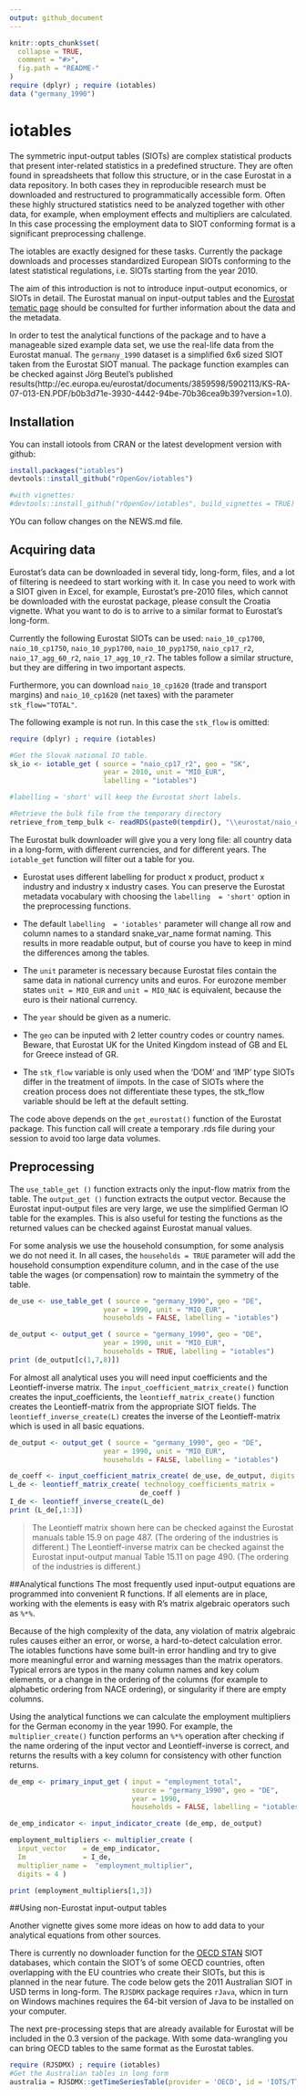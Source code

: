 ```yaml
---
output: github_document
---
```


<!-- README.md is generated from README.Rmd. Please edit that file -->

```r
knitr::opts_chunk$set(
  collapse = TRUE,
  comment = "#>",
  fig.path = "README-"
)
require (dplyr) ; require (iotables)
data ("germany_1990")
```

# iotables

The symmetric input-output tables (SIOTs) are complex statistical products that present inter-related statistics in a predefined structure.  They are often found in spreadsheets that follow this structure, or in the case Eurostat in a data repository.  In both cases they in reproducible research must be downloaded and restructured to programmatically accessible form.  Often these highly structured statistics need to be analyzed together with other data, for example, when employment effects and multipliers are calculated. In this case processing the employment data to SIOT conforming format is a significant preprocessing challenge.

The iotables are exactly designed for these tasks.  Currently the package downloads and processes standardized European SIOTs conforming to the latest statistical regulations, i.e. SIOTs starting from the year 2010.  

The aim of this introduction is not to introduce input-output economics, or SIOTs in detail.  The Eurostat manual on input-output tables and the [Eurostat tematic page](http://ec.europa.eu/eurostat/web/esa-supply-use-input-tables/methodology/symmetric-input-output-tables) should be consulted for further information about the data and the metadata. 

In order to test the analytical functions of the package and to have a manageable sized example data set, we use the real-life data from the Eurostat manual.  The `germany_1990` dataset is a simplified 6x6 sized SIOT taken from the Eurostat SIOT manual.  The package function examples can be checked against Jörg Beutel's published results(http://ec.europa.eu/eurostat/documents/3859598/5902113/KS-RA-07-013-EN.PDF/b0b3d71e-3930-4442-94be-70b36cea9b39?version=1.0). 

## Installation

You can install iotools from CRAN or the latest development version with github:

```r
install.packages("iotables")
devtools::install_github("rOpenGov/iotables")

#with vignettes:
#devtools::install_github("rOpenGov/iotables", build_vignettes = TRUE)
```

YOu can follow changes on the NEWS.md file. 

## Acquiring data

Eurostat's data can be downloaded in several tidy, long-form, files, and a lot of filtering is needeed to start working with it. In case you need to work with a SIOT given in Excel, for example, Eurostat's pre-2010 files, which cannot be downloaded with the eurostat package, please consult the Croatia vignette. What you want to do is to arrive to a similar format to Eurostat's long-form. 

Currently the following Eurostat SIOTs can be used: `naio_10_cp1700`, `naio_10_cp1750`, `naio_10_pyp1700`, `naio_10_pyp1750`, `naio_cp17_r2`, `naio_17_agg_60_r2`, `naio_17_agg_10_r2`. The tables follow a similar structure, but they are differing in two important aspects.  

Furthermore, you can download `naio_10_cp1620` (trade and transport margins) and `naio_10_cp1620` (net taxes) with the parameter `stk_flow="TOTAL"`. 


The following example is not run. In this case the `stk_flow` is omitted:

```r
require (dplyr) ; require (iotables)

#Get the Slovak national IO table.
sk_io <- iotable_get ( source = "naio_cp17_r2", geo = "SK",
                       year = 2010, unit = "MIO_EUR", 
                       labelling = "iotables")

#labelling = 'short' will keep the Eurostat short labels.

#Retrieve the bulk file from the temporary directory
retrieve_from_temp_bulk <- readRDS(paste0(tempdir(), "\\eurostat/naio_cp17_r2_date_code_TF.rds" ))

```

The Eurostat bulk downloader will give you a very long file: all country data in a long-form, with different currencies, and for different years. The `iotable_get` function will filter out a table for you.

* Eurostat uses different labelling for product x product, product x industry and industry x industry cases.  You can preserve the Eurostat metadata vocabulary with choosing the `labelling  = 'short'` option in the preprocessing functions.   

* The default `labelling  = 'iotables'` parameter will change all row and column names to a standard snake_var_name format naming. This results in more readable output, but of course you have to keep in mind the differences among the tables. 

* The `unit` parameter is necessary because Eurostat files contain the same data in national currency units and euros. For eurozone member states `unit = MIO_EUR` and `unit = MIO_NAC` is equivalent, because the euro is their national currency.

* The `year` should be given as a numeric. 

* The `geo` can be inputed with 2 letter country codes or country names. Beware, that Eurostat UK for the United Kingdom instead of GB and EL for Greece instead of GR. 

* The `stk_flow` variable is only used when the 'DOM' and 'IMP' type SIOTs differ in the treatment of iimpots. In the case of SIOTs where the creation process does not differentiate these types, the stk_flow variable should be left at the default setting.

The code above depends on the `get_eurostat()` function of the Eurostat package. This function call will create a temporary .rds file during your session to avoid too large data volumes.  

## Preprocessing
The ` use_table_get ()` function extracts only the input-flow matrix from the table. The ` output_get ()` function extracts the output vector. Because the Eurostat input-output files are very large, we use the simplified German IO table for the examples.  This is also useful for testing the functions as the returned values can be checked against Eurostat manual values.

For some analysis we use the household consumption, for some analysis we do not need it. In all cases, the `households = TRUE` parameter will add the household consumption expenditure column, and in the case of the use table the wages (or compensation) row to maintain the symmetry of the table.

```r
de_use <- use_table_get ( source = "germany_1990", geo = "DE",
                       year = 1990, unit = "MIO_EUR", 
                       households = FALSE, labelling = "iotables")

de_output <- output_get ( source = "germany_1990", geo = "DE",
                       year = 1990, unit = "MIO_EUR",
                       households = TRUE, labelling = "iotables")
print (de_output[c(1,7,8)])
```

For almost all analytical uses you will need input coefficients and the Leontieff-inverse matrix. The `input_coefficient_matrix_create()` function creates the input_coefficients, the `leontieff_matrix_create()` function creates the Leontieff-matrix from the appropriate SIOT fields.  The `leontieff_inverse_create(L)` creates the inverse of the Leontieff-matrix which is used in all basic equations.  

```r
de_output <- output_get ( source = "germany_1990", geo = "DE",
                       year = 1990, unit = "MIO_EUR",
                       households = FALSE, labelling = "iotables")

de_coeff <- input_coefficient_matrix_create( de_use, de_output, digits = 4)
L_de <- leontieff_matrix_create( technology_coefficients_matrix =
                                de_coeff )
I_de <- leontieff_inverse_create(L_de)
print (L_de[,1:3])
```

> The Leontieff matrix shown here can be checked against the Eurostat manuals table 15.9 on page 487. (The ordering of the industries is different.) 
> The Leontieff-inverse matrix can be checked against the Eurostat input-output manual Table 15.11 on page 490. (The ordering of the industries is different.)

##Analytical functions
The most frequently used input-output equations are programmed into convenient R functions.   If all elements are in place, working with the elements is easy with R's matrix algebraic operators such as `%*%`. 

Because of the high complexity of the data, any violation of matrix algebraic rules causes either an error, or worse, a hard-to-detect calculation error.  The iotables functions have some built-in error handling and try to give more meaningful error and warning messages than the matrix operators. Typical errors are typos in the many column names and key colum elements, or a change in the ordering of the columns (for example to alphabetic ordering from NACE ordering), or singularity if there are empty columns. 

Using the analytical functions we can calculate the employment multipliers for the German economy in the year 1990. For example, the `multiplier_create()` function performs an `%*%` operation after checking if the name ordering of the input vector and Leontieff-inverse is correct, and returns the results with a key column for consistency with other function returns.

```r
de_emp <- primary_input_get ( input = "employment_total",
                              source = "germany_1990", geo = "DE",
                              year = 1990,  
                              households = FALSE, labelling = "iotables")

de_emp_indicator <- input_indicator_create (de_emp, de_output)

employment_multipliers <- multiplier_create ( 
  input_vector    = de_emp_indicator,
  Im              = I_de,
  multiplier_name =  "employment_multiplier", 
  digits = 4 )

print (employment_multipliers[1,3])
```

##Using non-Eurostat input-output tables

Another vignette gives some more ideas on how to add data to your analytical equations from other sources. 

There is currently no downloader function for the [OECD STAN](https://stats.oecd.org/Index.aspx?DataSetCode=STAN_IO_TOT_DOM_IMP) SIOT databases, which contain the SIOT's of some OECD countries, often overlapping with the EU countries who create their SIOTs, but this is planned in the near future.  The code below gets the 2011 Australian SIOT in USD terms in long-form. The `RJSDMX` package requires `rJava`, whicn in turn on Windows machines requires the 64-bit version of Java to be installed on your computer.

The next pre-processing steps that are already available for Eurostat will be included in the 0.3 version of the package. With some data-wrangling you can bring OECD tables to the same format as the Eurostat tables. 

```r
require (RJSDMX) ; require (iotables)
#Get the Australian tables in long form
australia = RJSDMX::getTimeSeriesTable(provider = 'OECD', id = 'IOTS/TTL.AUS..', start = '2011', end='2011')
```
